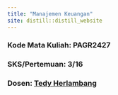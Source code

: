 ```yaml
---
title: "Manajemen Keuangan"
site: distill::distill_website
---
```


### Kode Mata Kuliah: PAGR2427

### SKS/Pertemuan: 3/16

### Dosen: [Tedy Herlambang](https://bangtedy.github.io)